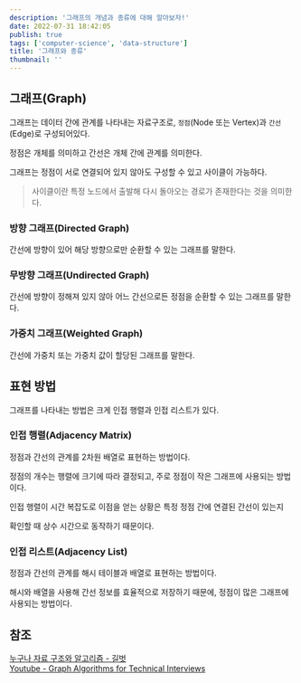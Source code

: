 ```yaml
---
description: '그래프의 개념과 종류에 대해 알아보자!'
date: 2022-07-31 18:42:05
publish: true
tags: ['computer-science', 'data-structure']
title: '그래프와 종류'
thumbnail: ''
---
```


## 그래프(Graph)

그래프는 데이터 간에 관계를 나타내는 자료구조로, `정점`(Node 또는 Vertex)과 `간선`(Edge)로 구성되어있다.

정점은 개체를 의미하고 간선은 개체 간에 관계를 의미한다.

그래프는 정점이 서로 연결되어 있지 않아도 구성할 수 있고 사이클이 가능하다.

> 사이클이란 특정 노드에서 출발해 다시 돌아오는 경로가 존재한다는 것을 의미한다.

### 방향 그래프(Directed Graph)

간선에 방향이 있어 해당 방향으로만 순환할 수 있는 그래프를 말한다.

### 무방향 그래프(Undirected Graph)

간선에 방향이 정해져 있지 않아 어느 간선으로든 정점을 순환할 수 있는 그래프를 말한다.

### 가중치 그래프(Weighted Graph)

간선에 가중치 또는 가중치 값이 할당된 그래프를 말한다.

<Space />

## 표현 방법

그래프를 나타내는 방법은 크게 인접 행렬과 인접 리스트가 있다.

### 인접 행렬(Adjacency Matrix)

정점과 간선의 관계를 2차원 배열로 표현하는 방법이다.

정점의 개수는 행렬에 크기에 따라 결정되고, 주로 정점이 작은 그래프에 사용되는 방법이다.

인접 행렬이 시간 복잡도로 이점을 얻는 상황은 특정 정점 간에 연결된 간선이 있는지

확인할 때 상수 시간으로 동작하기 때문이다.

### 인접 리스트(Adjacency List)

정점과 간선의 관계를 해시 테이블과 배열로 표현하는 방법이다.

해시와 배열을 사용해 간선 정보를 효율적으로 저장하기 때문에, 정점이 많은 그래프에 사용되는 방법이다.

<Space />

## 참조

[누구나 자료 구조와 알고리즘 - 길벗](https://product.kyobobook.co.kr/detail/S000001834743)  
[Youtube - Graph Algorithms for Technical Interviews](https://www.youtube.com/watch?v=tWVWeAqZ0WU)
